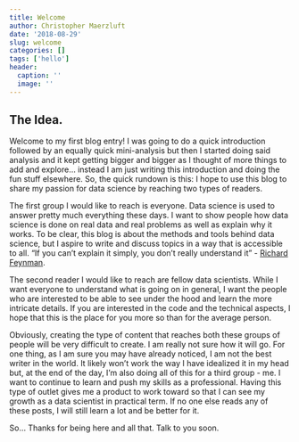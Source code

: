 ```yaml
---
title: Welcome
author: Christopher Maerzluft
date: '2018-08-29'
slug: welcome
categories: []
tags: ['hello']
header:
  caption: ''
  image: ''
---
```


## The Idea.

Welcome to my first blog entry! I was going to do a quick introduction followed by an equally quick mini-analysis but then I started doing said analysis and it kept getting bigger and bigger as I thought of more things to add and explore... instead I am just writing this introduction and doing the fun stuff elsewhere. So, the quick rundown is this: I hope to use this blog to share my passion for data science by reaching two types of readers.  

The first group I would like to reach is everyone. Data science is used to answer pretty much everything these days. I want to show people how data science is done on real data and real problems as well as explain why it works. To be clear, this blog is about the methods and tools behind data science, but I aspire to write and discuss topics in a way that is accessible to all. "If you can't explain it simply, you don't really understand it" - [Richard Feynman](https://kottke.org/17/06/if-you-cant-explain-something-in-simple-terms-you-dont-understand-it).

The second reader I would like to reach are fellow data scientists. While I want everyone to understand what is going on in general, I want the people who are interested to be able to see under the hood and learn the more intricate details. If you are interested in the code and the technical aspects, I hope that this is the place for you more so than for the average person.  

Obviously, creating the type of content that reaches both these groups of people will be very difficult to create. I am really not sure how it will go. For one thing, as I am sure you may have already noticed, I am not the best writer in the world. It likely won't work the way I have idealized it in my head but, at the end of the day, I'm also doing all of this for a third group - me. I want to continue to learn and push my skills as a professional. Having this type of outlet gives me a product to work toward so that I can see my growth as a data scientist in practical term. If no one else reads any of these posts, I will still learn a lot and be better for it.
  
So... Thanks for being here and all that. Talk to you soon.